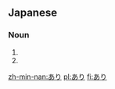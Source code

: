 ==Japanese==
===Noun===
{{ja-noun|h|rom=ari}}
# {{japdef|有り|[[existing]]}}
# {{japdef|蟻|[[ant]]}}

[[zh-min-nan:あり]]
[[pl:あり]]
[[fi:あり]]